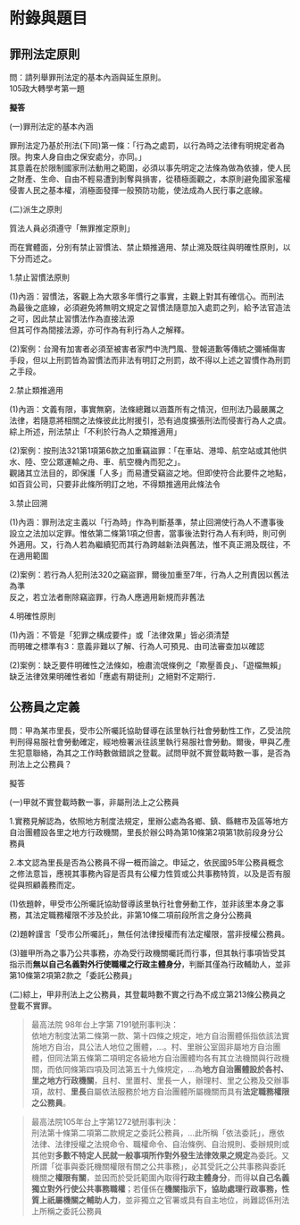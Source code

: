 # 附錄與題目

## 罪刑法定原則

問：請列舉罪刑法定的基本內涵與延生原則。<br>
105政大轉學考第一題

::: box

::: center1
**擬答**
:::

(一)罪刑法定的基本內涵

::: indent-2
罪刑法定乃基於刑法(下同)第一條：「行為之處罰，以行為時之法律有明規定者為限。拘束人身自由之保安處分，亦同。」<br>
其意義在於限制國家刑法動用之範圍，必須以事先明定之法條為做為依據，使人民之財產、生命、自由不輕易遭到剝奪與損害，從積極面觀之，本原則避免國家濫權侵害人民之基本權，消極面發揮一般預防功能，使法成為人民行事之底線。
:::

(二)派生之原則

質法人員必須遵守「無罪推定原則」

而在實體面，分別有禁止習慣法、禁止類推適用、禁止溯及既往與明確性原則，以下分而述之。

::: indent-2
1.禁止習慣法原則
:::

::: indent-4
(1)內涵：習慣法，客觀上為大眾多年慣行之事實，主觀上對其有確信心。而刑法為最後之底線，必須避免將無明文規定之習慣法隨意加入處罰之列，給予法官造法之可，因此禁止習慣法作為直接法源<br>
但其可作為間接法源，亦可作為有利行為人之解釋。
:::

::: indent-4
(2)案例：台灣有加害者必須至被害者家門中洗門風、登報道歉等傳統之彌補傷害手段，但以上刑罰皆為習慣法而非法有明訂之刑罰，故不得以上述之習慣作為刑罰之手段。<br>
:::

::: indent-2
2.禁止類推適用
:::


::: indent-4
(1)內涵：文義有限，事實無窮，法條總難以涵蓋所有之情況，但刑法乃最嚴厲之法律，若隨意將相關之法條彼此比附援引，恐有過度擴張刑法而侵害行為人之虞。綜上所述，刑法禁止「不利於行為人之類推適用」
:::

::: indent-4
(2)案例：按刑法321第1項第6款之加重竊盜罪：「在車站、港埠、航空站或其他供水、陸、空公眾運輸之舟、車、航空機內而犯之」。<br>
觀諸其立法目的，即保護「人多」而易遭受竊盜之地。但即使符合此要件之地點，如百貨公司，只要非此條所明訂之地，不得類推適用此條法令
:::

::: indent-2
3.禁止回溯
:::


::: indent-4
(1)內涵：罪刑法定主義以「行為時」作為判斷基準，禁止回溯使行為人不遭事後設立之法加以定罪。惟依第二條第1項之但書，當事後法對行為人有利時，則可例外適用。又，行為人若為繼續犯而其行為跨越新法與舊法，惟不真正溯及既往，不在適用範圍
:::

::: indent-4
(2)案例：若行為人犯刑法320之竊盜罪，爾後加重至7年，行為人之刑責因以舊法為準<br>
反之，若立法者刪除竊盜罪，行為人應適用新規而非舊法
:::

::: indent-2
4.明確性原則
:::


::: indent-4
(1)內涵：不管是「犯罪之構成要件」或「法律效果」皆必須清楚<br>
而明確之標準有3：意義非難以了解、行為人可預見、由司法審查加以確認
:::

::: indent-4
(2)案例：缺乏要件明確性之法條如，檢肅流氓條例之「欺壓善良」、「遊檔無賴」<br>
缺乏法律效果明確性者如「應處有期徒刑」之絕對不定期行．
:::

:::

## 公務員之定義

問：甲為某市里長，受市公所囑託協助督導在該里執行社會勞動性工作，乙受法院判刑得易服社會勞動確定，經地檢署派往該里執行易服社會勞動。爾後，甲與乙產生犯意聯絡，為其之工作時數做錯誤之登載。試問甲就不實登載時數一事，是否為刑法上之公務員？


::: box

::: center1
擬答
:::

(一)甲就不實登載時數一事，非屬刑法上之公務員

::: indent-2
1.實務見解認為，依照地方制度法規定，里辦公處為各鄉、鎮、縣轄市及區等地方自治團體設各里之地方行政機關，里長於辦公時為第10條第2項第1款前段身分公務員
:::

::: indent-2
2.本文認為里長是否為公務員不得一概而論之。申延之，依民國95年公務員概念之修法意旨，應視其事務內容是否具有公權力性質或公共事務特質，以及是否有服從與照顧義務而定。
:::

::: indent-4
(1)依題幹，甲受市公所囑託協助督導該里執行社會勞動工作，並非該里本身之事務，其法定職務權限不涉及於此，非第10條二項前段所言之身分公務員
:::

::: indent-4
(2)題幹謹言「受市公所囑託」，無任何法律授權而有法定權限，當非授權公務員。
:::

::: indent-4
(3)雖甲所為之事乃公共事務，亦為受行政機關囑託而行事，但其執行事項皆受其指示而**無以自己名義對外行使職權之行政主體身分**，判斷其僅為行政輔助人，並非第10條第2項第2款之「委託公務員」
:::

(二)綜上，甲非刑法上之公務員，其登載時數不實之行為不成立第213條公務員之登載不實罪。

:::


> 最高法院 98年台上字第 7191號刑事判決：<br>
依地方制度法第二條第一款、第十四條之規定，地方自治團體係指依該法實施地方自治，具公法人地位之團體，...。村、里辦公室固非屬地方自治團體，但同法第五條第二項明定各級地方自治團體均各有其立法機關與行政機關，而依同條第四項及同法第五十九條規定，...為**地方自治團體設於各村、里之地方行政機關**，且村、里置村、里長一人，辦理村、里之公務及交辦事項，故村、**里長**自屬依法服務於地方自治團體所屬機關而具有**法定職務權限之公務員**。

>  最高法院105年台上字第1272號刑事判決：<br>
刑法第十條第二項第二款規定之委託公務員，...此所稱「依法委託」，應依法律、法律授權之法規命令、職權命令、自治條例、自治規則、委辦規則或其他對**多數不特定人民就一般事項所作對外發生法律效果之規定**為委託。又所謂「從事與委託機關權限有關之公共事務」，必其受託之公共事務與委託機關之**權限有關**，並因而於受託範圍內取得**行政主體身分**，而得**以自己名義獨立對外行使公共事務職權**；若僅係在**機關指示下，協助處理行政事務，性質上祇屬機關之輔助人力**，並非獨立之官署或具有自主地位，尚難認係刑法上所稱之委託公務員





